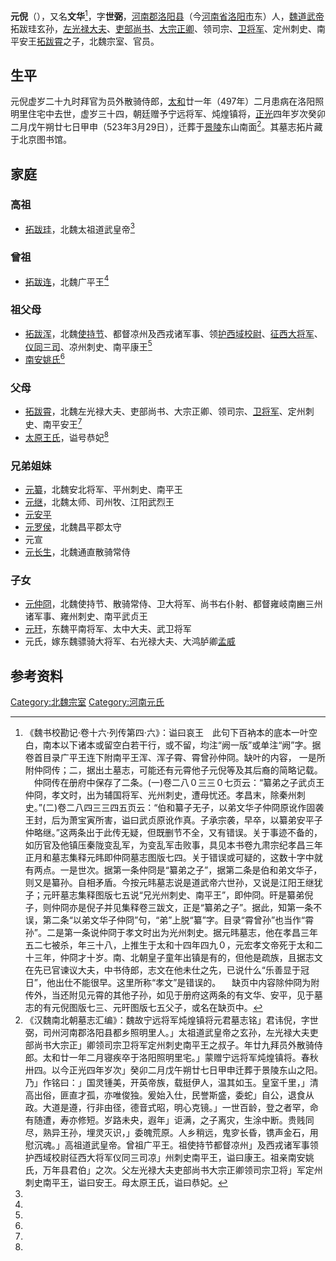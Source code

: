 '''元倪'''（{{bd|464年|| 497年| |}}），又名'''文华'''<ref>《魏书校勘记·卷十六·列传第四·六》：谥曰哀王　此句下百衲本的底本一叶空白，南本以下诸本或留空白若干行，或不留，均注“阙一版”或单注“阙”字。据卷首目录广平王连下附南平王浑、浑子霄、霄曾孙仲冏。缺叶的内容， 一是所附仲冏传；二，据出土墓志，可能还有元霄他子元倪等及其后裔的简略记载。 　仲冏传在册府中保存了二条。(一)卷二八０三三０七页云：“纂弟之子武贞王仲冏，孝文时，出为辅国将军、光州刺史，遭母忧还。孝昌末，除秦州刺史。”(二)卷二八四三三四五页云：“伯和纂子无子，以弟文华子仲冏原讹作固袭王封，后为萧宝寅所害，谥曰武贞原讹作真。子承宗袭，早卒，以纂弟安平子仲略继。”这两条出于此传无疑，但既删节不全，又有错误。关于事迹不备的，如历官及他镇压秦陇变乱军，为变乱军击败事，具见本书卷九肃宗纪孝昌三年正月和墓志集释元𬀩即仲冏墓志图版七四。关于错误或可疑的，这数十字中就有两点。一是世次。据第一条仲冏是“纂弟之子”，据第二条是伯和弟文华子，则又是纂孙。自相矛盾。今按元𬀩墓志说是道武帝六世孙，又说是江阳王继犹子；元旰墓志集释图版七五说“兄光州刺史、南平王”，即仲冏。旰是纂弟倪子，则仲冏亦是倪子并见集释卷三跋文，正是“纂弟之子”。据此，知第一条不误，第二条“以弟文华子仲冏”句，“弟”上脱“纂”字。目录“霄曾孙”也当作“霄孙”。二是第一条说仲冏于孝文时出为光州刺史。据元𬀩墓志，他在孝昌三年五二七被杀，年三十八，上推生于太和十四年四九０，元宏孝文帝死于太和二十三年，仲冏才十岁。南、北朝皇子童年出镇是有的，但他是疏族，且据志文在先已官谏议大夫，中书侍郎，志文在他未仕之先，已说什么“乐善显于冠日”，他出仕不能很早。这里所称“孝文”是错误的。 　缺页中内容除仲冏为附传外，当还附见元霄的其他子孙，如见于册府这两条的有文华、安平，见于墓志的有元倪图版七三、元旰图版七五父子，或名在缺页中。</ref>，字'''世弼'''，[[河南郡|河南郡]][[洛阳县|洛阳县]]（今[[河南省|河南省]][[洛阳市|洛阳市]]东）人，[[魏道武帝|魏道武帝]]拓跋珪玄孙，[[左光禄大夫|左光禄大夫]]、[[吏部尚书|吏部尚书]]、[[大宗正卿|大宗正卿]]、领司宗、[[卫将军|卫将军]]、定州刺史、南平安王[[拓跋霄|拓跋霄]]之子，北魏宗室、官员。

==生平==
元倪虚岁二十九时拜官为员外散骑侍郎，[[太和_(北魏)|太和]]廿一年（497年）二月患病在洛阳照明里住宅中去世，虚岁三十四，朝廷赠予宁远将军、炖煌镇将，[[正光|正光]]四年岁次癸卯二月戊午朔廿七日甲申（523年3月29日），迁葬于[[景陵|景陵]]东山南面<ref name=autogenerated1>《汉魏南北朝墓志汇编》：魏故宁远将军炖煌镇将元君墓志铭」君讳倪，字世弼，司州河南郡洛阳县都乡照明里人。」太祖道武皇帝之玄孙，左光禄大夫吏部尚书大宗正」卿领司宗卫将军定州刺史南平王之叔子。年廿九拜员外散骑侍郎。太和廿一年二月寝疾卒于洛阳照明里宅。」蒙赠宁远将军炖煌镇将。春秋卅四。以今正光四年岁次」癸卯二月戊午朔廿七日甲申迁葬于景陵东山之阳。乃」作铭曰：」国灵锺美，开英帝族，载挺伊人，温其如玉。皇室千里，」清高出俗，匪直才孤，亦唯俊独。爰始入仕，民誉斯盛，委蛇」自公，退食从政。大道是遵，行非由径，德音式昭，明心克镜。」一世百龄，登之者罕，命有随遭，寿亦修短。岁路未央，遐年」讵满，之子离灾，生涂中断。贵贱同尽，熟异王孙，埋灵灭识，」委魄荒原。人乡稍远，鬼穸长昏，镌声金石，用慰沉魂。」高祖道武皇帝。曾祖广平王。祖使持节都督凉州」及西戎诸军事领护西域校尉征西大将军仪同三司凉」州刺史南平王，谥曰康王。祖亲南安姚氏，万年县君伯」之次。父左光禄大夫吏部尚书大宗正卿领司宗卫将」军定州刺史南平王，谥曰安王。母太原王氏，谥曰恭妃。</ref>。其墓志拓片藏于北京图书馆。

==家庭==
===高祖===
*[[拓跋珪|拓跋珪]]，北魏太祖道武皇帝<ref name=autogenerated1 />

===曾祖===
*[[拓跋连|拓跋连]]，北魏广平王<ref name=autogenerated1 />

===祖父母===
*[[拓跋浑|拓跋浑]]，北魏[[使持节|使持节]]、都督凉州及西戎诸军事、领[[护西域校尉|护西域校尉]]、[[征西大将军|征西大将军]]、[[仪同三司|仪同三司]]、凉州刺史、南平康王<ref name=autogenerated1 />
*[[南安姚氏|南安姚氏]]<ref name=autogenerated1 />

===父母===
*[[拓跋霄|拓跋霄]]，北魏左光禄大夫、吏部尚书、大宗正卿、领司宗、[[卫将军|卫将军]]、定州刺史、南平安王<ref name=autogenerated1 />
*[[太原王氏|太原王氏]]，谥号恭妃<ref name=autogenerated1 />

===兄弟姐妹===
*[[元纂_(南平王)|元纂]]，北魏安北将军、平州刺史、南平王
*[[元继|元继]]，北魏太师、司州牧、江阳武烈王
*[[元安平|元安平]]
*[[元罗侯|元罗侯]]，北魏昌平郡太守
*元宣
*[[元长生|元长生]]，北魏通直散骑常侍

===子女===
*[[元仲冏|元仲冏]]，北魏使持节、散骑常侍、卫大将军、尚书右仆射、都督雍岐南豳三州诸军事、雍州刺史、南平武贞王	
*[[元玕|元玕]]，东魏平南将军、太中大夫、武卫将军
*元氏，嫁东魏骠骑大将军、右光禄大夫、大鸿胪卿[[孟威_(北朝)|孟威]]

==参考资料==
{{reflist}}

[[Category:北魏宗室|Category:北魏宗室]]
[[Category:河南元氏|Category:河南元氏]]